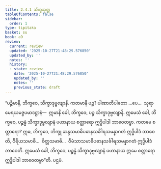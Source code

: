 ```yaml
---
title: 2.4.1 သိက္ခသုတ္တ
tableOfContents: false
sidebar:
  order: 1
type: tipitaka
basket: su
book: a9
review:
  current: review
  updated: '2025-10-27T21:48:29.576850'
  updated_by: ''
  notes: ''
  history:
  - state: review
    date: '2025-10-27T21:48:29.576850'
    updated_by: ''
    notes: ''
    previous_state: draft
---
```



<ReviewStatus review={frontmatter.review} showDetails={true} />

<HypothesisAnnotation frontmatter={frontmatter} />

<DynamicBreadcrumb />

<Division number="83" book="a9" e="ch" v="17" p="255">

<Paragraph number="479" book="a9">
“ပဉ္စိမာနိ, ဘိက္ခဝေ, သိက္ခာဒုဗ္ဗလျာနိ. ကတမာနိ ပဉ္စ? ပါဏာတိပါတော …ပေ…  သုရာမေရယမဇ္ဇပမာဒဋ္ဌာနံ—  ဣမာနိ ခေါ, ဘိက္ခဝေ, ပဉ္စ သိက္ခာဒုဗ္ဗလျာနိ.
</Paragraph>

<Paragraph number="480" book="a9">
ဣမေသံ ခေါ, ဘိက္ခဝေ, ပဉ္စန္နံ သိက္ခာဒုဗ္ဗလျာနံ ပဟာနာယ စတ္တာရော ဣဒ္ဓိပါဒါ ဘာဝေတဗ္ဗာ. ကတမေ စတ္တာရော? ဣဓ, ဘိက္ခဝေ, ဘိက္ခု ဆန္ဒသမာဓိပဓာနသင်္ခါရသမန္နာဂတံ ဣဒ္ဓိပါဒံ ဘာဝေတိ, ဝီရိယသမာဓိ…  စိတ္တသမာဓိ…  ဝီမံသာသမာဓိပဓာနသင်္ခါရသမန္နာဂတံ ဣဒ္ဓိပါဒံ ဘာဝေတိ. ဣမေသံ ခေါ, ဘိက္ခဝေ, ပဉ္စန္နံ သိက္ခာဒုဗ္ဗလျာနံ ပဟာနာယ ဣမေ စတ္တာရော ဣဒ္ဓိပါဒါ ဘာဝေတဗ္ဗာ”တိ.

</Paragraph>
</Division>

<Paragraph number="481" type="center" book="a9">
ပဌမံ.
</Paragraph>
